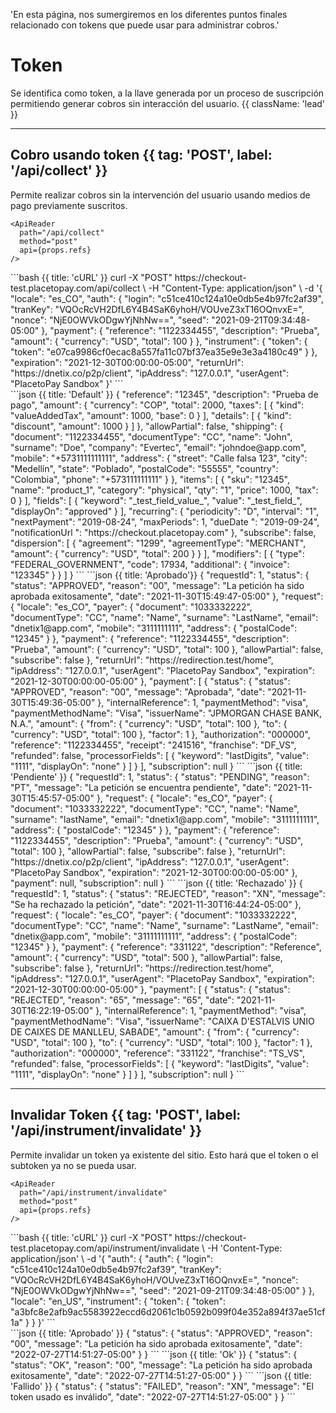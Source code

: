   'En esta página, nos sumergiremos en los diferentes puntos finales relacionado con tokens que puede usar para administrar cobros.'


# Token

Se identifica como token, a la llave generada por un proceso de suscripción permitiendo generar cobros sin interacción del usuario. {{ className: 'lead' }}

---

## Cobro usando token {{ tag: 'POST', label: '/api/collect' }}

<Row>
  <Col>
    Permite realizar cobros sin la intervención del usuario usando medios de pago previamente suscritos.

    <ApiReader
      path="/api/collect"
      method="post"
      api={props.refs}
    />
  </Col>
  <Col sticky>
    <CodeGroup title="Solicitud" tag="POST" label="/api/collect">
      ```bash {{ title: 'cURL' }}
      curl -X "POST" https://checkout-test.placetopay.com/api/collect \
        -H "Content-Type: application/json" \
        -d '{
          "locale": "es_CO",
          "auth": {
            "login": "c51ce410c124a10e0db5e4b97fc2af39",
            "tranKey": "VQOcRcVH2DfL6Y4B4SaK6yhoH/VOUveZ3xT16OQnvxE=",
            "nonce": "NjE0OWVkODgwYjNhNw==",
            "seed": "2021-09-21T09:34:48-05:00"
          },
          "payment": {
            "reference": "1122334455",
            "description": "Prueba",
            "amount": {
              "currency": "USD",
              "total": 100
            }
          },
          "instrument": {
            "token": {
              "token": "e07ca9986cf0ecac8a557fa11c07bf37ea35e9e3e3a4180c49"
            }
          },
          "expiration": "2021-12-30T00:00:00-05:00",
          "returnUrl": "https://dnetix.co/p2p/client",
          "ipAddress": "127.0.0.1",
          "userAgent": "PlacetoPay Sandbox"
        }'
      ```
    </CodeGroup>
  </Col>
</Row>

<Row>
  <Col>
    <ApiReader
      path="/api/collect"
      method="post"
      type="response"
      api={props.refs}
    />
  </Col>
  <Col sticky>
    <br />
    <CodeGroup title="Respuesta">
      ```json {{ title: 'Default' }}
      {
        "reference": "12345",
        "description": "Prueba de pago",
        "amount": {
          "currency": "COP",
          "total": 2000,
          "taxes": [
            {
              "kind": "valueAddedTax",
              "amount": 1000,
              "base": 0
            }
          ],
          "details": [
            {
              "kind": "discount",
              "amount": 1000
            }
          ]
        },
        "allowPartial": false,
        "shipping": {
          "document": "1122334455",
          "documentType": "CC",
          "name": "John",
          "surname": "Doe",
          "company": "Evertec",
          "email": "johndoe@app.com",
          "mobile": "+5731111111111",
          "address": {
            "street": "Calle falsa 123",
            "city": "Medellín",
            "state": "Poblado",
            "postalCode": "55555",
            "country": "Colombia",
            "phone": "+573111111111"
          }
        },
        "items": [
          {
            "sku": "12345",
            "name": "product_1",
            "category": "physical",
            "qty": "1",
            "price": 1000,
            "tax": 0
          }
        ],
        "fields": [
          {
            "keyword": "_test_field_value_",
            "value": "_test_field_",
            "displayOn": "approved"
          }
        ],
        "recurring": {
          "periodicity": "D",
          "interval": "1",
          "nextPayment": "2019-08-24",
          "maxPeriods": 1,
          "dueDate ": "2019-09-24",
          "notificationUrl ": "https://checkout.placetopay.com"
        },
        "subscribe": false,
        "dispersion": [
          {
            "agreement": "1299",
            "agreementType": "MERCHANT",
            "amount": {
              "currency": "USD",
              "total": 200
            }
          }
        ],
        "modifiers": [
          {
            "type": "FEDERAL_GOVERNMENT",
            "code": 17934,
            "additional": {
              "invoice": "123345"
            }
          }
        ]
      }
      ```
      ```json {{ title: 'Aprobado'}}
      {
        "requestId": 1,
        "status": {
          "status": "APPROVED",
          "reason": "00",
          "message": "La petición ha sido aprobada exitosamente",
          "date": "2021-11-30T15:49:47-05:00"
        },
        "request": {
          "locale": "es_CO",
          "payer": {
            "document": "1033332222",
            "documentType": "CC",
            "name": "Name",
            "surname": "LastName",
            "email": "dnetix1@app.com",
            "mobile": "3111111111",
            "address": {
              "postalCode": "12345"
            }
          },
          "payment": {
            "reference": "1122334455",
            "description": "Prueba",
            "amount": {
              "currency": "USD",
              "total": 100
            },
            "allowPartial": false,
            "subscribe": false
          },
          "returnUrl": "https://redirection.test/home",
          "ipAddress": "127.0.0.1",
          "userAgent": "PlacetoPay Sandbox",
          "expiration": "2021-12-30T00:00:00-05:00"
        },
        "payment": [
          {
            "status": {
              "status": "APPROVED",
              "reason": "00",
              "message": "Aprobada",
              "date": "2021-11-30T15:49:36-05:00"
            },
            "internalReference": 1,
            "paymentMethod": "visa",
            "paymentMethodName": "Visa",
            "issuerName": "JPMORGAN CHASE BANK, N.A.",
            "amount": {
              "from": {
                "currency": "USD",
                "total": 100
              },
              "to": {
                "currency": "USD",
                "total": 100
              },
              "factor": 1
            },
            "authorization": "000000",
            "reference": "1122334455",
            "receipt": "241516",
            "franchise": "DF_VS",
            "refunded": false,
            "processorFields": [
              {
                "keyword": "lastDigits",
                "value": "1111",
                "displayOn": "none"
              }
            ]
          }
        ],
        "subscription": null
      }
      ```
      ```json {{ title: 'Pendiente' }}
      {
        "requestId": 1,
        "status": {
          "status": "PENDING",
          "reason": "PT",
          "message": "La petición se encuentra pendiente",
          "date": "2021-11-30T15:45:57-05:00"
        },
        "request": {
          "locale": "es_CO",
          "payer": {
            "document": "1033332222",
            "documentType": "CC",
            "name": "Name",
            "surname": "lastName",
            "email": "dnetix1@app.com",
            "mobile": "3111111111",
            "address": {
              "postalCode": "12345"
            }
          },
          "payment": {
            "reference": "1122334455",
            "description": "Prueba",
            "amount": {
              "currency": "USD",
              "total": 100
            },
            "allowPartial": false,
            "subscribe": false
          },
          "returnUrl": "https://dnetix.co/p2p/client",
          "ipAddress": "127.0.0.1",
          "userAgent": "PlacetoPay Sandbox",
          "expiration": "2021-12-30T00:00:00-05:00"
        },
        "payment": null,
        "subscription": null
      }
      ```
      ```json {{ title: 'Rechazado' }}
      {
        "requestId": 1,
        "status": {
          "status": "REJECTED",
          "reason": "XN",
          "message": "Se ha rechazado la petición",
          "date": "2021-11-30T16:44:24-05:00"
        },
        "request": {
          "locale": "es_CO",
          "payer": {
            "document": "1033332222",
            "documentType": "CC",
            "name": "Name",
            "surname": "LastName",
            "email": "dnetix@app.com",
            "mobile": "31111111111",
            "address": {
              "postalCode": "12345"
            }
          },
          "payment": {
            "reference": "331122",
            "description": "Reference",
            "amount": {
              "currency": "USD",
              "total": 500
            },
            "allowPartial": false,
            "subscribe": false
          },
          "returnUrl": "https://redirection.test/home",
          "ipAddress": "127.0.0.1",
          "userAgent": "PlacetoPay Sandbox",
          "expiration": "2021-12-30T00:00:00-05:00"
        },
        "payment": [
          {
            "status": {
              "status": "REJECTED",
              "reason": "65",
              "message": "65",
              "date": "2021-11-30T16:22:19-05:00"
            },
            "internalReference": 1,
            "paymentMethod": "visa",
            "paymentMethodName": "Visa",
            "issuerName": "CAIXA D'ESTALVIS UNIO DE CAIXES DE MANLLEU, SABADE",
            "amount": {
              "from": {
                "currency": "USD",
                "total": 100
              },
              "to": {
                "currency": "USD",
                "total": 100
              },
              "factor": 1
            },
            "authorization": "000000",
            "reference": "331122",
            "franchise": "TS_VS",
            "refunded": false,
            "processorFields": [
              {
                "keyword": "lastDigits",
                "value": "1111",
                "displayOn": "none"
              }
            ]
          }
        ],
        "subscription": null
      }
      ```
    </CodeGroup>
  </Col>
</Row>

---

## Invalidar Token {{ tag: 'POST', label: '/api/instrument/invalidate' }}

<Row>
  <Col>
    Permite invalidar un token ya existente del sitio. Esto hará que el token o el subtoken ya no se pueda usar.

    <ApiReader
      path="/api/instrument/invalidate"
      method="post"
      api={props.refs}
    />
  </Col>
  <Col sticky>
    <CodeGroup title="Solicitud" tag="POST" label="/api/instrument/invalidate">
      ```bash {{ title: 'cURL' }}
      curl -X "POST" https://checkout-test.placetopay.com/api/instrument/invalidate \
        -H 'Content-Type: application/json' \
        -d '{
          "auth": {
            "auth": {
              "login": "c51ce410c124a10e0db5e4b97fc2af39",
              "tranKey": "VQOcRcVH2DfL6Y4B4SaK6yhoH/VOUveZ3xT16OQnvxE=",
              "nonce": "NjE0OWVkODgwYjNhNw==",
              "seed": "2021-09-21T09:34:48-05:00"
            }
          },
          "locale": "en_US",
          "instrument": {
            "token": {
              "token": "a3bfc8e2afb9ac5583922eccd6d2061c1b0592b099f04e352a894f37ae51cf1a"
            }
          }
        }'
      ```
    </CodeGroup>
  </Col>
</Row>

<Row>
  <Col>
    <ApiReader
      path="/api/instrument/invalidate"
      method="post"
      type="response"
      api={props.refs}
    />
  </Col>
  <Col sticky>
    <br />
    <CodeGroup title="Respuesta">
      ```json {{ title: 'Aprobado' }}
      {
        "status": {
          "status": "APPROVED",
          "reason": "00",
          "message": "La petición ha sido aprobada exitosamente",
          "date": "2022-07-27T14:51:27-05:00"
        }
      }
      ```
      ```json {{ title: 'Ok' }}
      {
        "status": {
          "status": "OK",
          "reason": "00",
          "message": "La petición ha sido aprobada exitosamente",
          "date": "2022-07-27T14:51:27-05:00"
        }
      }
      ```
      ```json {{ title: 'Fallido' }}
      {
        "status": {
          "status": "FAILED",
          "reason": "XN",
          "message": "El token usado es inválido",
          "date": "2022-07-27T14:51:27-05:00"
        }
      }
      ```
    </CodeGroup>
  </Col>
</Row>